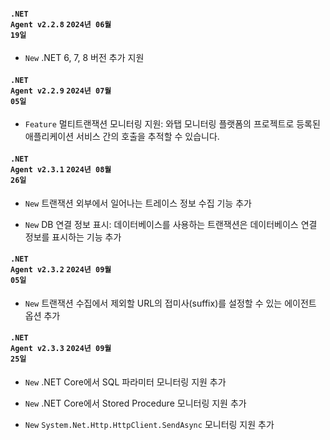 #### <code class='changelog-service'>.NET Agent v2.2.8</code> <code class='changelog-date'>2024년 06월 19일</code>

- <code class="New">New</code> .NET 6, 7, 8 버전 추가 지원

#### <code class='changelog-service'>.NET Agent v2.2.9</code> <code class='changelog-date'>2024년 07월 05일</code>

- <code class="Feature">Feature</code> 멀티트랜잭션 모니터링 지원: 와탭 모니터링 플랫폼의 프로젝트로 등록된 애플리케이션 서비스 간의 호출을 추적할 수 있습니다.

#### <code class='changelog-service'>.NET Agent v2.3.1</code> <code class='changelog-date'>2024년 08월 26일</code>

- <code class="New" type="1">New</code> 트랜잭션 외부에서 일어나는 트레이스 정보 수집 기능 추가

- <code class="New" type="1">New</code> DB 연결 정보 표시: 데이터베이스를 사용하는 트랜잭션은 데이터베이스 연결 정보를 표시하는 기능 추가

#### <code class='changelog-service'>.NET Agent v2.3.2</code> <code class='changelog-date'>2024년 09월 05일</code>

- <code class="New" type="1">New</code> 트랜잭션 수집에서 제외할 URL의 접미사(suffix)를 설정할 수 있는 에이전트 옵션 추가

#### <code class='changelog-service'>.NET Agent v2.3.3</code> <code class='changelog-date'>2024년 09월 25일</code>

- <code class="New" type="1">New</code> .NET Core에서 SQL 파라미터 모니터링 지원 추가

- <code class="New" type="1">New</code> .NET Core에서 Stored Procedure 모니터링 지원 추가

- <code class="New" type="1">New</code> <code>System.Net.Http.HttpClient.SendAsync</code> 모니터링 지원 추가

